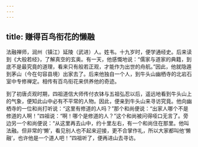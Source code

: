 ```yaml
---
---
---
```

title: 赚得百鸟衔花的懒融
---




法融禅师，润州（镇江）延陵（武进）人。姓韦。十九岁时，便学通经史。后来读到《大般若经》，了解真空的玄奥。有一天，他感慨地说：“儒家与道家的典籍，到底不是最究竟的道理，看来只有般若正观，才能作为出世的舟航。”因此，他就隐遁到茅山（今在句容县境）出家去了。后来他独自一个人，到牛头山幽栖寺的北岩石室中专修禅定。相传有百鸟衔花来供养他的奇迹。

到了初唐贞观时期，四祖道信大师传付衣钵与五祖弘忍以后，遥远地看到牛头山上的气象，便知此山中必有不平常的人物。因此，便亲到牛头山来寻访究竟。他向幽栖寺的一位和尚打听说：“这里有修道的人吗？”那个和尚便说：“出家人哪个不是修道的人啊！”四祖说：“啊！哪个是修道的人？”这个和尚被问得哑口无言了。旁边另一个和尚便说：“从这里再去山中，约十里左右，有一个和尚住在那里。他叫法融。但非常的‘懒’，看见别人也不起来迎接，更不合掌作礼，所以大家都叫他‘懒融’，也许他是一个道人吧！”四祖听了，便再进山去寻访。